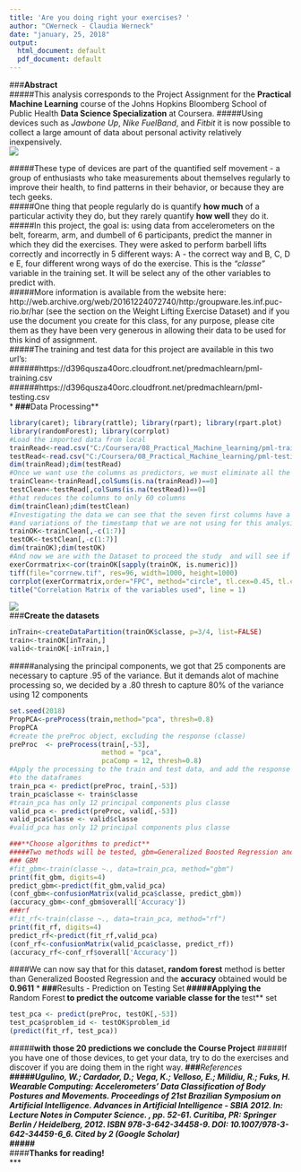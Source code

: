 ---
title: 'Are you doing right your exercises? '
author: "CWerneck - Claudia Werneck"
date: "january, 25, 2018"
output:
  html_document: default
  pdf_document: default
---  

###**Abstract**  
#####This analysis corresponds to the Project Assignment for the **Practical Machine Learning** course of the Johns Hopkins Bloomberg School of Public Health **Data Science Specialization** at Coursera. 
#####Using devices such as *Jawbone Up*, *Nike FuelBand*, and *Fitbit* it is now possible to collect a large amount of data about personal activity relatively inexpensively.  
![](IlustraSensores_2.jpg)  

#####These type of devices are part of the quantified self movement - a group of enthusiasts who take measurements about themselves regularly to improve their health, to find patterns in their behavior, or because they are tech geeks.   
#####One thing that people regularly do is quantify **how much** of a particular activity they do, but they rarely quantify **how well** they do it.  
#####In this project, the goal is: using data from accelerometers on the belt, forearm, arm, and dumbell of 6 participants, predict the manner in which they did the exercises. They were asked to perform barbell lifts correctly and incorrectly in 5 different ways:  A - the correct way and B, C, D e E, four different wrong ways of do the exercise. This is the *"classe"* variable in the training set. It will be select any of the other variables to predict with.   
#####More information is available from the website here:   http://web.archive.org/web/20161224072740/http:/groupware.les.inf.puc-rio.br/har  (see the section on the Weight Lifting Exercise Dataset) and if you use the document you create for this class, for any purpose, please cite them as they have been very generous in allowing their data to be used for this kind of assignment.  
#####The training and test data for this project are available in this two url's:  
######https://d396qusza40orc.cloudfront.net/predmachlearn/pml-training.csv  
######https://d396qusza40orc.cloudfront.net/predmachlearn/pml-testing.csv  
***
###**Data Processing**
````{r message=FALSE}

library(caret); library(rattle); library(rpart); library(rpart.plot)
library(randomForest); library(corrplot)
#Load the imported data from local 
trainRead<-read.csv("C:/Coursera/08_Practical_Machine_learning/pml-training.csv", na.strings=c("NA","#DIV/0!", ""))  
testRead<-read.csv("C:/Coursera/08_Practical_Machine_learning/pml-testing.csv", na.strings=c("NA","#DIV/0!", ""))
dim(trainRead);dim(testRead)
#Once we want use the columns as predictors, we must eliminate all the columns that do not have information.
trainClean<-trainRead[,colSums(is.na(trainRead))==0]
testClean<-testRead[,colSums(is.na(testRead))==0]
#that reduces the columns to only 60 columns
dim(trainClean);dim(testClean)
#Investigating the data we can see that the seven first columns have a sequencial number (the first)
#and variations of the timestamp that we are not using for this analysis so we will eliminate those columns remaining 53
trainOK<-trainClean[,-c(1:7)]
testOK<-testClean[,-c(1:7)]
dim(trainOK);dim(testOK)
#And now we are with the Dataset to proceed the study  and will see if there are correlation among the variables used.
exerCorrmatrix<-cor(trainOK[sapply(trainOK, is.numeric)])  
tiff(file="corrnew.tif", res=96, width=1000, height=1000)  
corrplot(exerCorrmatrix,order="FPC", method="circle", tl.cex=0.45, tl.col="black", number.cex=0.25)  
title("Correlation Matrix of the variables used", line = 1)

````  
![](corrnew.tif)  
###**Create the datasets**   
````{r message=FALSE}
inTrain<-createDataPartition(trainOK$classe, p=3/4, list=FALSE)
train<-trainOK[inTrain,]
valid<-trainOK[-inTrain,]   
````   
#####analysing the principal components, we got that 25 components are necessary to capture .95 of the variance. But it demands alot of machine processing so, we decided by a .80 thresh to capture 80% of the variance using 12 components
````{r message=FALSE}
set.seed(2018)
PropPCA<-preProcess(train,method="pca", thresh=0.8)
PropPCA
#create the preProc object, excluding the response (classe)
preProc  <- preProcess(train[,-53], 
                       method = "pca",
                       pcaComp = 12, thresh=0.8) 
#Apply the processing to the train and test data, and add the response 
#to the dataframes
train_pca <- predict(preProc, train[,-53])
train_pca$classe <- train$classe
#train_pca has only 12 principal components plus classe
valid_pca <- predict(preProc, valid[,-53])
valid_pca$classe <- valid$classe
#valid_pca has only 12 principal components plus classe

###**Choose algorithms to predict**
#####Two methods will be tested, gbm=Generalized Boosted Regression and rf=Random Forest  
### GBM  
#fit_gbm<-train(classe ~., data=train_pca, method="gbm")
print(fit_gbm, digits=4)  
predict_gbm<-predict(fit_gbm,valid_pca)  
(conf_gbm<-confusionMatrix(valid_pca$classe, predict_gbm))
(accuracy_gbm<-conf_gbm$overall['Accuracy'])
###rf
#fit_rf<-train(classe ~., data=train_pca, method="rf")
print(fit_rf, digits=4)  
predict_rf<-predict(fit_rf,valid_pca)  
(conf_rf<-confusionMatrix(valid_pca$classe, predict_rf))
(accuracy_rf<-conf_rf$overall['Accuracy'])
````  
####We can now say that for this dataset, **random forest** method is better than Generalized Boosted Regression and the **accuracy** obtained would be **0.9611** 
***
###**Results - Prediction on Testing Set**
#####Applying the **Random Forest** to predict the outcome variable classe for the **test** set
````{r message=FALSE}
test_pca <- predict(preProc, testOK[,-53])
test_pca$problem_id <- testOK$problem_id
(predict(fit_rf, test_pca))
````
#####**with those 20 predictions we conclude the Course Project**
#####If you have one of those devices, to get your data, try to do the exercises and discover if you are doing them in the right way.
***
###**References**
#####Ugulino, W.; Cardador, D.; Vega, K.; Velloso, E.; Milidiu, R.; Fuks, H. Wearable Computing: Accelerometers' Data Classification of Body Postures and Movements. Proceedings of 21st Brazilian Symposium on Artificial Intelligence. Advances in Artificial Intelligence - SBIA 2012. In: Lecture Notes in Computer Science. , pp. 52-61. Curitiba, PR: Springer Berlin / Heidelberg, 2012. ISBN 978-3-642-34458-9. DOI: 10.1007/978-3-642-34459-6_6. Cited by 2 (Google Scholar)  
#####
***  
####**Thanks for reading!**  
***  
